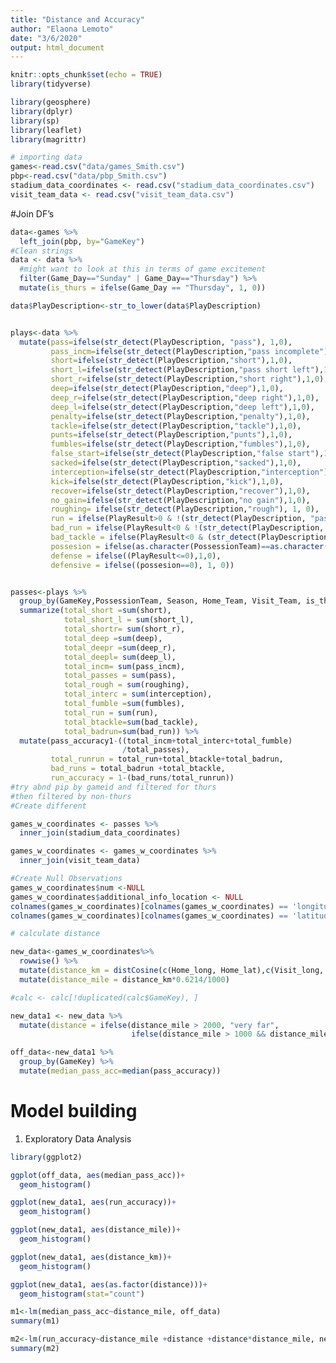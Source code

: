 ```yaml
---
title: "Distance and Accuracy"
author: "Elaona Lemoto"
date: "3/6/2020"
output: html_document
---
```


```r
knitr::opts_chunk$set(echo = TRUE)
library(tidyverse)

library(geosphere)
library(dplyr)
library(sp)
library(leaflet)
library(magrittr)

```

```r
# importing data
games<-read.csv("data/games_Smith.csv")
pbp<-read.csv("data/pbp_Smith.csv")
stadium_data_coordinates <- read.csv("stadium_data_coordinates.csv")
visit_team_data <- read.csv("visit_team_data.csv")
```

#Join DF's
```r
data<-games %>% 
  left_join(pbp, by="GameKey")
#Clean strings
data <- data %>% 
  #might want to look at this in terms of game excitement
  filter(Game_Day=="Sunday" | Game_Day=="Thursday") %>% 
  mutate(is_thurs = ifelse(Game_Day == "Thursday", 1, 0))

data$PlayDescription<-str_to_lower(data$PlayDescription)


plays<-data %>% 
  mutate(pass=ifelse(str_detect(PlayDescription, "pass"), 1,0), 
         pass_incm=ifelse(str_detect(PlayDescription,"pass incomplete"),1,0),
         short=ifelse(str_detect(PlayDescription,"short"),1,0),
         short_l=ifelse(str_detect(PlayDescription,"pass short left"),1,0),
         short_r=ifelse(str_detect(PlayDescription,"short right"),1,0), 
         deep=ifelse(str_detect(PlayDescription,"deep"),1,0), 
         deep_r=ifelse(str_detect(PlayDescription,"deep right"),1,0),
         deep_l=ifelse(str_detect(PlayDescription,"deep left"),1,0),
         penalty=ifelse(str_detect(PlayDescription,"penalty"),1,0),
         tackle=ifelse(str_detect(PlayDescription,"tackle"),1,0),
         punts=ifelse(str_detect(PlayDescription,"punts"),1,0),
         fumbles=ifelse(str_detect(PlayDescription,"fumbles"),1,0),
         false_start=ifelse(str_detect(PlayDescription,"false start"),1,0), 
         sacked=ifelse(str_detect(PlayDescription,"sacked"),1,0),
         interception=ifelse(str_detect(PlayDescription,"interception"),1,0),
         kick=ifelse(str_detect(PlayDescription,"kick"),1,0), 
         recover=ifelse(str_detect(PlayDescription,"recover"),1,0), 
         no_gain=ifelse(str_detect(PlayDescription,"no gain"),1,0),
         roughing= ifelse(str_detect(PlayDescription,"rough"), 1, 0), 
         run = ifelse(PlayResult>0 & !(str_detect(PlayDescription, "pass") | str_detect(PlayDescription, "kick") | str_detect(PlayDescription, "punts")), 1, 0 ),
         bad_run = ifelse(PlayResult<0 & !(str_detect(PlayDescription, "pass") | str_detect(PlayDescription, "kick") | str_detect(PlayDescription, "punts")), 1, 0 ),
         bad_tackle = ifelse(PlayResult<0 & (str_detect(PlayDescription, "tackle") | str_detect(PlayDescription, "tackles")), 1, 0),
         possesion = ifelse(as.character(PossessionTeam)==as.character(HomeClubCode),1,0),
         defense = ifelse((PlayResult<=0),1,0), 
         defensive = ifelse((possesion==0), 1, 0))


passes<-plays %>% 
  group_by(GameKey,PossessionTeam, Season, Home_Team, Visit_Team, is_thurs) %>% 
  summarize(total_short =sum(short),
            total_short_l = sum(short_l), 
            total_shortr= sum(short_r), 
            total_deep =sum(deep), 
            total_deepr =sum(deep_r), 
            total_deepl= sum(deep_l), 
            total_incm= sum(pass_incm), 
            total_passes = sum(pass), 
            total_rough = sum(roughing), 
            total_interc = sum(interception), 
            total_fumble =sum(fumbles), 
            total_run = sum(run), 
            total_btackle=sum(bad_tackle), 
            total_badrun=sum(bad_run)) %>% 
  mutate(pass_accuracy1-((total_incm+total_interc+total_fumble)
                         /total_passes), 
         total_runrun = total_run+total_btackle+total_badrun,
         bad_runs = total_badrun +total_btackle, 
         run_accuracy = 1-(bad_runs/total_runrun))
#try abnd pip by gameid and filtered for thurs 
#then filtered by non-thurs 
#Create different 
```



```r
games_w_coordinates <- passes %>%
  inner_join(stadium_data_coordinates)

games_w_coordinates <- games_w_coordinates %>%
  inner_join(visit_team_data)

#Create Null Observations
games_w_coordinates$num <-NULL
games_w_coordinates$additional_info_location <- NULL
colnames(games_w_coordinates)[colnames(games_w_coordinates) == 'longitude'] <- 'Home_lat'
colnames(games_w_coordinates)[colnames(games_w_coordinates) == 'latitude'] <- 'Home_long'
```


```r
# calculate distance

new_data<-games_w_coordinates%>% 
  rowwise() %>%
  mutate(distance_km = distCosine(c(Home_long, Home_lat),c(Visit_long, Visit_lat)))%>%
  mutate(distance_mile = distance_km*0.6214/1000)

#calc <- calc[!duplicated(calc$GameKey), ]

new_data1 <- new_data %>%
  mutate(distance = ifelse(distance_mile > 2000, "very far",
                           ifelse(distance_mile > 1000 && distance_mile <= 2000, "far", "close")))

off_data<-new_data1 %>% 
  group_by(GameKey) %>% 
  mutate(median_pass_acc=median(pass_accuracy))

```


# Model building

1) Exploratory Data Analysis

```r
library(ggplot2)

ggplot(off_data, aes(median_pass_acc))+
  geom_histogram()

ggplot(new_data1, aes(run_accuracy))+
  geom_histogram()

ggplot(new_data1, aes(distance_mile))+
  geom_histogram()

ggplot(new_data1, aes(distance_km))+
  geom_histogram()

ggplot(new_data1, aes(as.factor(distance)))+
  geom_histogram(stat="count")
```

```r

m1<-lm(median_pass_acc~distance_mile, off_data)
summary(m1)

m2<-lm(run_accuracy~distance_mile +distance +distance*distance_mile, new_data1)
summary(m2)
```



